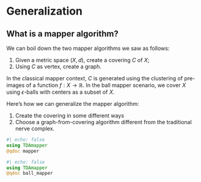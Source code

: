 # Generalization

## What is a mapper algorithm?

We can boil down the two mapper algorithms we saw as follows:

1) Given a metric space $(X, d)$, create a covering $C$ of $X$;
1) Using $C$ as vertex, create a graph.

In the classical mapper context, $C$ is generated using the clustering of pre-images of a function $f: X \to \mathbb{R}$. In the ball mapper scenario, we cover $X$ using $\epsilon$-balls with centers as a subset of $X$.

Here's how we can generalize the mapper algorithm:

1) Create the covering in some different ways
1) Choose a graph-from-covering algorithm different from the traditional nerve complex.


```julia
#| echo: false
using TDAmapper
@qdoc mapper
```

```julia
#| echo: false
using TDAmapper
@qdoc ball_mapper
```